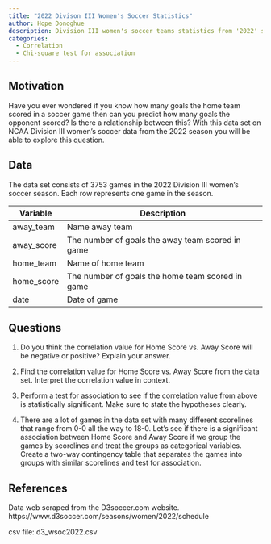 ```yaml
---
title: "2022 Divison III Women's Soccer Statistics"
author: Hope Donoghue
description: Division III women's soccer teams statistics from '2022' season
categories:
  - Correlation
  - Chi-square test for association 
---
```


## Motivation

Have you ever wondered if you know how many goals the home team scored in a soccer game then can you predict how many goals the opponent scored? Is there a relationship between this? With this data set on NCAA Division III women's soccer data from the 2022 season you will be able to explore this question.

## Data

The data set consists of 3753 games in the 2022 Division III women's soccer season. Each row represents one game in the season.

| Variable   | Description                                      |
|------------|--------------------------------------------------|
| away_team  | Name away team                                   |
| away_score | The number of goals the away team scored in game |
| home_team  | Name of home team                                |
| home_score | The number of goals the home team scored in game |
| date       | Date of game                                     |

## Questions

1.  Do you think the correlation value for Home Score vs. Away Score will be negative or positive? Explain your answer.

2.  Find the correlation value for Home Score vs. Away Score from the data set. Interpret the correlation value in context.

3.  Perform a test for association to see if the correlation value from above is statistically significant. Make sure to state the hypotheses clearly.

4.  There are a lot of games in the data set with many different scorelines that range from 0-0 all the way to 18-0. Let's see if there is a significant association between Home Score and Away Score if we group the games by scorelines and treat the groups as categorical variables. Create a two-way contingency table that separates the games into groups with similar scorelines and test for association.

## References

Data web scraped from the D3soccer.com website. https://www.d3soccer.com/seasons/women/2022/schedule

csv file: d3_wsoc2022.csv

